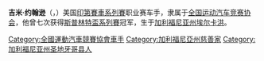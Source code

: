 '''吉米·约翰逊'''（{{lang-en|Jimmie Kenneth Johnson}}，{{bd|1975年|9月13日||}}）美国[[印第賽車系列賽|印第賽車系列賽]]职业赛车手，隶属于[[全国运动汽车竞赛协会|全国运动汽车竞赛协会]]，他曾七次获得[[斯普林特盃系列賽|斯普林特盃系列賽]]冠军，生于[[加利福尼亚州|加利福尼亚州]][[埃尔卡洪_(加利福尼亚州)|埃尔卡洪]]。

{{美聯社年度最佳男運動員}} 
[[Category:全國運動汽車競賽協會車手|Category:全國運動汽車競賽協會車手]]
[[Category:加利福尼亞州慈善家|Category:加利福尼亞州慈善家]]
[[Category:加利福尼亚州圣地牙哥县人|Category:加利福尼亚州圣地牙哥县人]]